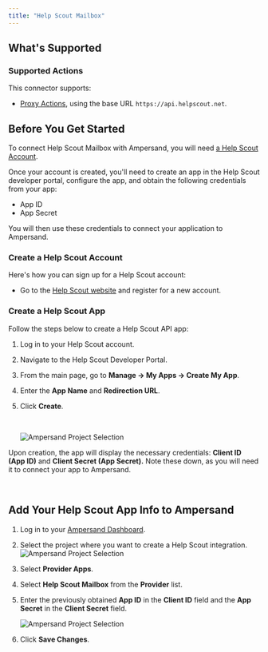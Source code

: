 ```yaml
---
title: "Help Scout Mailbox"
---
```

## What's Supported

### Supported Actions

This connector supports:
- [Proxy Actions](/proxy-actions), using the base URL `https://api.helpscout.net`.

## Before You Get Started

To connect Help Scout Mailbox with Ampersand, you will need [a Help Scout Account](https://www.helpscout.com/).

Once your account is created, you'll need to create an app in the Help Scout developer portal, configure the app, and obtain the following credentials from your app:

- App ID
- App Secret

You will then use these credentials to connect your application to Ampersand.

### Create a Help Scout Account

Here's how you can sign up for a Help Scout account:

- Go to the [Help Scout website](https://www.helpscout.com/) and register for a new account.

### Create a Help Scout App

Follow the steps below to create a Help Scout API app:

1. Log in to your Help Scout account.
2. Navigate to the Help Scout Developer Portal.
3. From the main page, go to **Manage → My Apps → Create My App**.
4. Enter the **App Name** and **Redirection URL**.
5. Click **Create**.

   <br />

   ![Ampersand Project Selection](/images/provider-guides/ddba26c-RsGLizoLnbDCE3ichwJvAvvH.png)

Upon creation, the app will display the necessary credentials: **Client ID (App ID)** and **Client Secret (App Secret).** Note these down, as you will need it to connect your app to Ampersand.

<br />

## Add Your Help Scout App Info to Ampersand

1. Log in to your [Ampersand Dashboard](https://dashboard.withampersand.com).
2. Select the project where you want to create a Help Scout integration.  
   ![Ampersand Project Selection](/images/provider-guides/31a6a12-Ampersand.png)
3. Select **Provider Apps**.
4. Select **Help Scout Mailbox** from the **Provider** list.
5. Enter the previously obtained **App ID** in the **Client ID** field and the **App Secret** in the **Client Secret** field.

   ![Ampersand Project Selection](/images/provider-guides/1d847cc-helpscout1.gif)
6. Click **Save Changes**.

